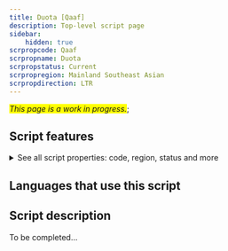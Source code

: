 ```yaml
---
title: Duota [Qaaf]
description: Top-level script page
sidebar:
    hidden: true
scrpropcode: Qaaf
scrpropname: Duota
scrpropstatus: Current
scrpropregion: Mainland Southeast Asian
scrpropdirection: LTR
---
```


<span style='background-color:yellow'>_This page is a work in progress._</span>;


## Script features

<details>
<summary> See all script properties: code, region, status and more</summary>
<ScriptInfo />
</details>

## Languages that use this script

<WsList script='Qaaf' wsMax='5' />

## Script description

To be completed...


